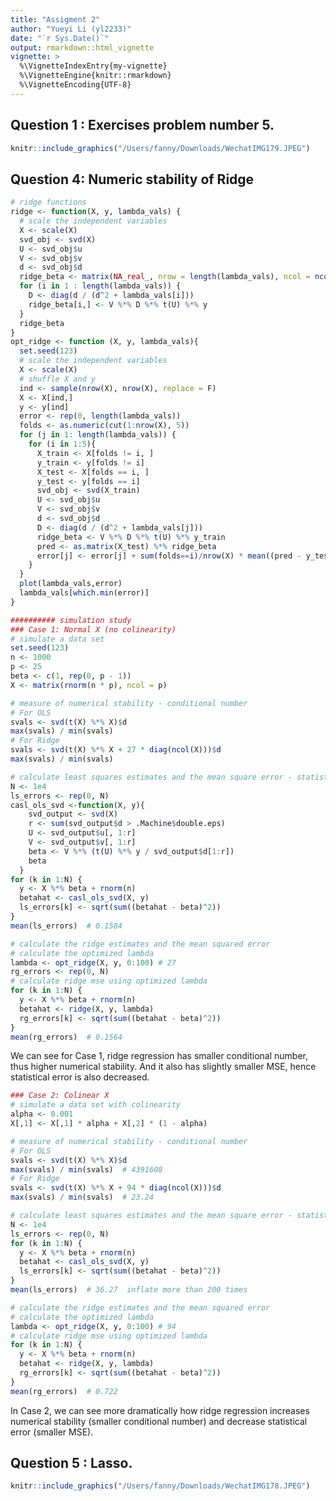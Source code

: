 ```yaml
---
title: "Assigment 2"
author: "Yueyi Li (yl2233)"
date: "`r Sys.Date()`"
output: rmarkdown::html_vignette
vignette: >
  %\VignetteIndexEntry{my-vignette}
  %\VignetteEngine{knitr::rmarkdown}
  %\VignetteEncoding{UTF-8}
---
```


## Question 1 : Exercises problem number 5.

```r
knitr::include_graphics("/Users/fanny/Downloads/WechatIMG179.JPEG")
```

## Question 4: Numeric stability of Ridge 

```r
# ridge functions 
ridge <- function(X, y, lambda_vals) {
  # scale the independent variables
  X <- scale(X)
  svd_obj <- svd(X)
  U <- svd_obj$u
  V <- svd_obj$v
  d <- svd_obj$d
  ridge_beta <- matrix(NA_real_, nrow = length(lambda_vals), ncol = ncol(X))
  for (i in 1 : length(lambda_vals)) {
    D <- diag(d / (d^2 + lambda_vals[i]))
    ridge_beta[i,] <- V %*% D %*% t(U) %*% y
  }
  ridge_beta
}
opt_ridge <- function (X, y, lambda_vals){
  set.seed(123)
  # scale the independent variables
  X <- scale(X)
  # shuffle X and y
  ind <- sample(nrow(X), nrow(X), replace = F)
  X <- X[ind,]
  y <- y[ind]
  error <- rep(0, length(lambda_vals))
  folds <- as.numeric(cut(1:nrow(X), 5))
  for (j in 1: length(lambda_vals)) {
    for (i in 1:5){
      X_train <- X[folds != i, ]
      y_train <- y[folds != i]
      X_test <- X[folds == i, ]
      y_test <- y[folds == i]
      svd_obj <- svd(X_train)
      U <- svd_obj$u
      V <- svd_obj$v
      d <- svd_obj$d
      D <- diag(d / (d^2 + lambda_vals[j]))
      ridge_beta <- V %*% D %*% t(U) %*% y_train
      pred <- as.matrix(X_test) %*% ridge_beta
      error[j] <- error[j] + sum(folds==i)/nrow(X) * mean((pred - y_test)^2)
    }
  }
  plot(lambda_vals,error)
  lambda_vals[which.min(error)]
}
```

```r
########## simulation study
### Case 1: Normal X (no colinearity)
# simulate a data set
set.seed(123)
n <- 1000
p <- 25
beta <- c(1, rep(0, p - 1))
X <- matrix(rnorm(n * p), ncol = p)

# measure of numerical stability - conditional number
# For OLS 
svals <- svd(t(X) %*% X)$d
max(svals) / min(svals) 
# For Ridge 
svals <- svd(t(X) %*% X + 27 * diag(ncol(X)))$d
max(svals) / min(svals) 

# calculate least squares estimates and the mean square error - statistical error
N <- 1e4
ls_errors <- rep(0, N)
casl_ols_svd <-function(X, y){
    svd_output <- svd(X)
    r <- sum(svd_output$d > .Machine$double.eps)
    U <- svd_output$u[, 1:r]
    V <- svd_output$v[, 1:r]
    beta <- V %*% (t(U) %*% y / svd_output$d[1:r])
    beta
  }
for (k in 1:N) {
  y <- X %*% beta + rnorm(n)
  betahat <- casl_ols_svd(X, y)
  ls_errors[k] <- sqrt(sum((betahat - beta)^2))
}
mean(ls_errors)  # 0.1584

# calculate the ridge estimates and the mean squared error
# calculate the optimized lambda
lambda <- opt_ridge(X, y, 0:100) # 27
rg_errors <- rep(0, N)
# calculate ridge mse using optimized lambda
for (k in 1:N) {
  y <- X %*% beta + rnorm(n)
  betahat <- ridge(X, y, lambda)
  rg_errors[k] <- sqrt(sum((betahat - beta)^2))
}
mean(rg_errors)  # 0.1564
```

We can see for Case 1, ridge regression has smaller conditional number, thus higher numerical stability. And it also has slightly smaller MSE, hence statistical error is also decreased. 

```r
### Case 2: Colinear X 
# simulate a data set with colinearity
alpha <- 0.001
X[,1] <- X[,1] * alpha + X[,2] * (1 - alpha)

# measure of numerical stability - conditional number
# For OLS 
svals <- svd(t(X) %*% X)$d
max(svals) / min(svals)  # 4391608
# For Ridge 
svals <- svd(t(X) %*% X + 94 * diag(ncol(X)))$d
max(svals) / min(svals)  # 23.24

# calculate least squares estimates and the mean square error - statistical error
N <- 1e4
ls_errors <- rep(0, N)
for (k in 1:N) {
  y <- X %*% beta + rnorm(n)
  betahat <- casl_ols_svd(X, y)
  ls_errors[k] <- sqrt(sum((betahat - beta)^2))
}
mean(ls_errors)  # 36.27  inflate more than 200 times

# calculate the ridge estimates and the mean squared error
# calculate the optimized lambda
lambda <- opt_ridge(X, y, 0:100) # 94
# calculate ridge mse using optimized lambda
for (k in 1:N) {
  y <- X %*% beta + rnorm(n)
  betahat <- ridge(X, y, lambda)
  rg_errors[k] <- sqrt(sum((betahat - beta)^2))
}
mean(rg_errors)  # 0.722
```

In Case 2, we can see more dramatically how ridge regression increases numerical stability (smaller conditional number) and decrease statistical error (smaller MSE). 

## Question 5 : Lasso.

```r
knitr::include_graphics("/Users/fanny/Downloads/WechatIMG178.JPEG")
```
